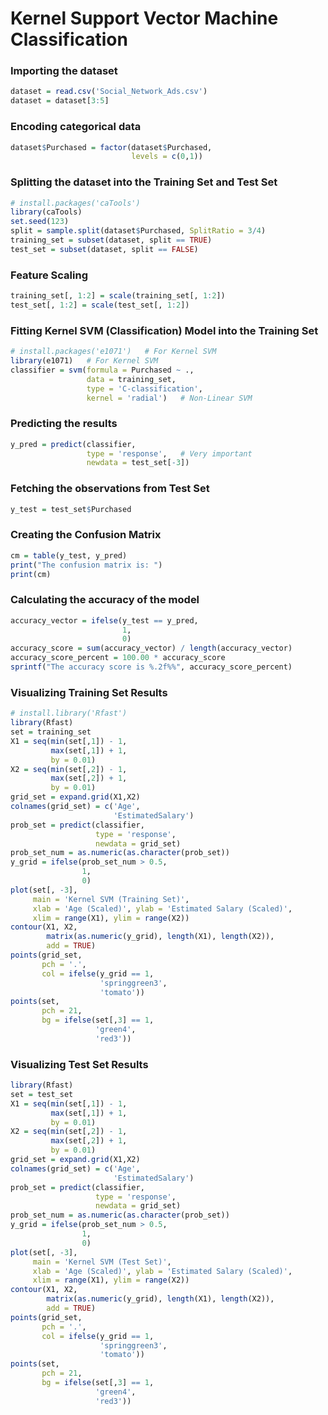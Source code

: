 # Kernel Support Vector Machine Classification


### Importing the dataset
```r
dataset = read.csv('Social_Network_Ads.csv')
dataset = dataset[3:5]
```


### Encoding categorical data
```r
dataset$Purchased = factor(dataset$Purchased,
                           levels = c(0,1)) 
```


### Splitting the dataset into the Training Set and Test Set
```r
# install.packages('caTools')
library(caTools)
set.seed(123)
split = sample.split(dataset$Purchased, SplitRatio = 3/4)
training_set = subset(dataset, split == TRUE)
test_set = subset(dataset, split == FALSE)
```


### Feature Scaling
```r
training_set[, 1:2] = scale(training_set[, 1:2])
test_set[, 1:2] = scale(test_set[, 1:2])
```


### Fitting Kernel SVM (Classification) Model into the Training Set
```r
# install.packages('e1071')   # For Kernel SVM
library(e1071)   # For Kernel SVM
classifier = svm(formula = Purchased ~ .,
                 data = training_set,
                 type = 'C-classification',
                 kernel = 'radial')   # Non-Linear SVM 
```


### Predicting the results
```r
y_pred = predict(classifier,
                 type = 'response',   # Very important
                 newdata = test_set[-3])
```


### Fetching the observations from Test Set
```r
y_test = test_set$Purchased
```


### Creating the Confusion Matrix 
```r
cm = table(y_test, y_pred)
print("The confusion matrix is: ")
print(cm)
```


### Calculating the accuracy of the model
```r
accuracy_vector = ifelse(y_test == y_pred,
                         1,
                         0)
accuracy_score = sum(accuracy_vector) / length(accuracy_vector)
accuracy_score_percent = 100.00 * accuracy_score
sprintf("The accuracy score is %.2f%%", accuracy_score_percent)
```


### Visualizing Training Set Results
```r
# install.library('Rfast')
library(Rfast)
set = training_set
X1 = seq(min(set[,1]) - 1,
         max(set[,1]) + 1,
         by = 0.01)
X2 = seq(min(set[,2]) - 1,
         max(set[,2]) + 1,
         by = 0.01)
grid_set = expand.grid(X1,X2)
colnames(grid_set) = c('Age',
                       'EstimatedSalary')
prob_set = predict(classifier,
                   type = 'response',
                   newdata = grid_set)
prob_set_num = as.numeric(as.character(prob_set))
y_grid = ifelse(prob_set_num > 0.5,
                1,
                0)
plot(set[, -3],
     main = 'Kernel SVM (Training Set)',
     xlab = 'Age (Scaled)', ylab = 'Estimated Salary (Scaled)',
     xlim = range(X1), ylim = range(X2))
contour(X1, X2, 
        matrix(as.numeric(y_grid), length(X1), length(X2)),
        add = TRUE)
points(grid_set, 
       pch = '.',
       col = ifelse(y_grid == 1,
                    'springgreen3',
                    'tomato'))
points(set,
       pch = 21,
       bg = ifelse(set[,3] == 1,
                   'green4',
                   'red3'))
```


### Visualizing Test Set Results
```r
library(Rfast)
set = test_set
X1 = seq(min(set[,1]) - 1,
         max(set[,1]) + 1,
         by = 0.01)
X2 = seq(min(set[,2]) - 1,
         max(set[,2]) + 1,
         by = 0.01)
grid_set = expand.grid(X1,X2)
colnames(grid_set) = c('Age',
                       'EstimatedSalary')
prob_set = predict(classifier,
                   type = 'response',
                   newdata = grid_set)
prob_set_num = as.numeric(as.character(prob_set))
y_grid = ifelse(prob_set_num > 0.5,
                1,
                0)
plot(set[, -3],
     main = 'Kernel SVM (Test Set)',
     xlab = 'Age (Scaled)', ylab = 'Estimated Salary (Scaled)',
     xlim = range(X1), ylim = range(X2))
contour(X1, X2, 
        matrix(as.numeric(y_grid), length(X1), length(X2)),
        add = TRUE)
points(grid_set, 
       pch = '.',
       col = ifelse(y_grid == 1,
                    'springgreen3',
                    'tomato'))
points(set,
       pch = 21,
       bg = ifelse(set[,3] == 1,
                   'green4',
                   'red3'))
```
